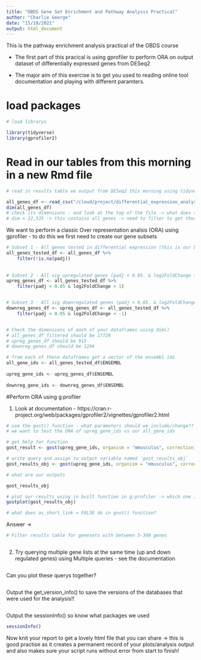 ```yaml
---
title: "OBDS Gene Set Enrichment and Pathway Analysis Practical"
author: "Charlie George"
date: "15/10/2021"
output: html_document
---
```


This is the pathway enrichment analysis practical of the OBDS course

- The first part of this pracical is using gprofiler to perform ORA on output dataset of differentially expressed genes from DESeq2

- The major aim of this exercise is to get you used to reading online tool documentation and playing with different paramters.

# load packages 
```r
# load librarys

library(tidyverse)
library(gprofiler2)
```


# Read in our tables from this morning in a new Rmd file
```r
# read in results table we output from DESeq2 this morning using tidyverse read_csv()

all_genes_df <- read_csv("/cloud/project/differential_expression_analysis/CD8_vs_CD4_DE_results_lfcshrinkage_allgenes.csv")
dim(all_genes_df)
# check its dimensions - and look at the top of the file -> what does this tell us about our table? 
# dim = 22,535 -> this contains all genes -> need to filter to get those tested 

```

We want to perform a classic Over representation analsis (ORA) using gprofiler - to do this we first need to create our gene subsets 

```r

# Subset 1 - All genes tested in differential expression (this is our background/control gene list) - i.e. remove padj == NA 
all_genes_tested_df <- all_genes_df %>% 
    filter(!is.na(padj))
  
  
# Subset 2 - All sig upregulated genes (padj < 0.05. & log2FoldChange > 1)
upreg_genes_df <- all_genes_tested_df %>%
    filter(padj < 0.05 & log2FoldChange > 1)


# Subset 3 - All sig downregulated genes (padj < 0.05. & log2FoldChange < 1)
downreg_genes_df <- upreg_genes_df <- all_genes_tested_df %>%
    filter(padj < 0.05 & log2FoldChange < -1)


# Check the dimensions of each of your dataframes using dim()
# all_genes_df_filtered should be 17729
# upreg_genes_df should be 915
# downreg_genes_df should be 1204

```


```r
# from each of these dataframes get a vector of the ensembl ids 
all_gene_ids <- all_genes_tested_df$ENSEMBL
    
upreg_gene_ids <- upreg_genes_df$ENSEMBL
    
downreg_gene_ids <- downreg_genes_df$ENSEMBL
```

#Perform ORA using g:profiler 

1. Look at documentation - https://cran.r-project.org/web/packages/gprofiler2/vignettes/gprofiler2.html
```r
# use the gost() function - what parameters should we include/change??
# we want to test the ORA of upreg_gene_ids vs our all_gene_ids

# get help for function
gost_result <- gost(upreg_gene_ids, organism = "mmusculus", correction_method = "fdr") 

# write query and assign to output variable named `gost_results_obj`
gost_results_obj <- gost(upreg_gene_ids, organism = "mmusculus", correction_method = "fdr")

# what are our outputs  

gost_results_obj
```

```r
# plot our results using in built function in g:profiler -> which one is it? 
gostplot(gost_results_obj)

```

```r
# what does as_short_link = FALSE do in gost() function? 

```

Answer -> 

```r
# Filter results table for genesets with between 5-300 genes 



```


2. Try querying multiple gene lists at the same time (up and down regulated genes) using Multiple queries - see the documentation 

```r

```

Can you plot these querys together?

```r


```

Output the get_version_info() to save the versions of the databases that were used for the analysis!! 
```r

```

Output the sessionInfo() so know what packages we used
```r
sessionInfo()

```

Now knit your report to get a lovely html file that you can share -> this is good practise as it creates a permanent record of your plots/analysis output and also makes sure your script runs without error from start to finish! 
